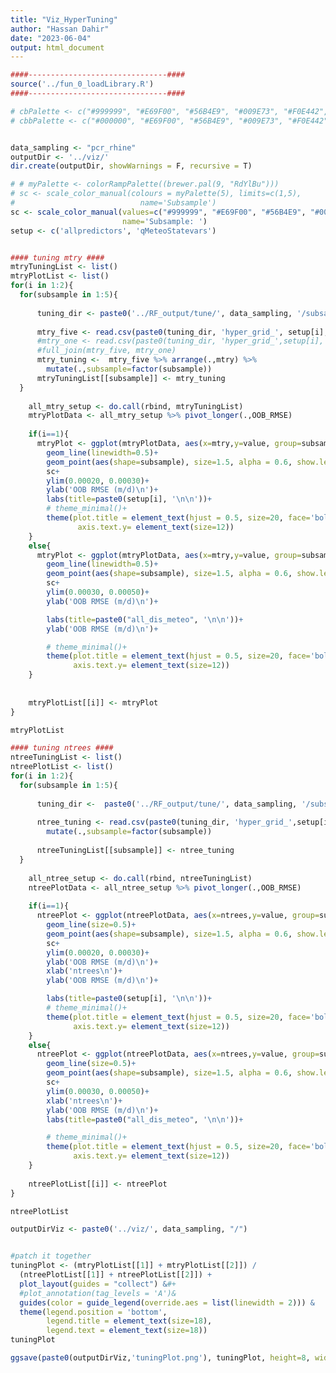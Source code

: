 ```yaml
---
title: "Viz_HyperTuning"
author: "Hassan Dahir"
date: "2023-06-04"
output: html_document
---
```


```r
####-------------------------------####
source('../fun_0_loadLibrary.R')
####-------------------------------####
```





```r
# cbPalette <- c("#999999", "#E69F00", "#56B4E9", "#009E73", "#F0E442", "#0072B2", "#D55E00", "#CC79A7")  #with grey
# cbbPalette <- c("#000000", "#E69F00", "#56B4E9", "#009E73", "#F0E442", "#0072B2", "#D55E00", "#CC79A7") #with black


data_sampling <- "pcr_rhine"
outputDir <- '../viz/'
dir.create(outputDir, showWarnings = F, recursive = T)

# # myPalette <- colorRampPalette((brewer.pal(9, "RdYlBu")))
# sc <- scale_color_manual(colours = myPalette(5), limits=c(1,5), 
#                            name='Subsample')
sc <- scale_color_manual(values=c("#999999", "#E69F00", "#56B4E9", "#009E73", "#CC79A7"), 
                         name='Subsample: ')
setup <- c('allpredictors', 'qMeteoStatevars')



```


```r
#### tuning mtry ####
mtryTuningList <- list()
mtryPlotList <- list()
for(i in 1:2){
  for(subsample in 1:5){
    
      tuning_dir <- paste0('../RF_output/tune/', data_sampling, '/subsample_',subsample,'/')
      
      mtry_five <- read.csv(paste0(tuning_dir, 'hyper_grid_', setup[i],'_mtry.csv'))
      #mtry_one <- read.csv(paste0(tuning_dir, 'hyper_grid_',setup[i],'_mtry_unit.csv'))
      #full_join(mtry_five, mtry_one)
      mtry_tuning <-  mtry_five %>% arrange(.,mtry) %>% 
        mutate(.,subsample=factor(subsample))
      mtryTuningList[[subsample]] <- mtry_tuning
  }
      
    all_mtry_setup <- do.call(rbind, mtryTuningList)  
    mtryPlotData <- all_mtry_setup %>% pivot_longer(.,OOB_RMSE)
    
    if(i==1){    
      mtryPlot <- ggplot(mtryPlotData, aes(x=mtry,y=value, group=subsample, color=subsample))+
        geom_line(linewidth=0.5)+
        geom_point(aes(shape=subsample), size=1.5, alpha = 0.6, show.legend = F) +
        sc+
        ylim(0.00020, 0.00030)+
        ylab('OOB RMSE (m/d)\n')+
        labs(title=paste0(setup[i], '\n\n'))+
        # theme_minimal()+
        theme(plot.title = element_text(hjust = 0.5, size=20, face='bold'),
               axis.text.y= element_text(size=12))
    }
    else{
      mtryPlot <- ggplot(mtryPlotData, aes(x=mtry,y=value, group=subsample, color=subsample))+
        geom_line(linewidth=0.5)+
        geom_point(aes(shape=subsample), size=1.5, alpha = 0.6, show.legend = F) +
        sc+
        ylim(0.00030, 0.00050)+
        ylab('OOB RMSE (m/d)\n')+

        labs(title=paste0("all_dis_meteo", '\n\n'))+
        ylab('OOB RMSE (m/d)\n')+

        # theme_minimal()+
        theme(plot.title = element_text(hjust = 0.5, size=20, face='bold'),
              axis.text.y= element_text(size=12))
    }
    
    
    mtryPlotList[[i]] <- mtryPlot
}
```






```r
mtryPlotList
```


```r
#### tuning ntrees ####
ntreeTuningList <- list()
ntreePlotList <- list()
for(i in 1:2){
  for(subsample in 1:5){
    
      tuning_dir <-  paste0('../RF_output/tune/', data_sampling, '/subsample_',subsample,'/')
      
      ntree_tuning <- read.csv(paste0(tuning_dir, 'hyper_grid_',setup[i],'_ntrees.csv')) %>% 
        mutate(.,subsample=factor(subsample))
      
      ntreeTuningList[[subsample]] <- ntree_tuning
  }
  
    all_ntree_setup <- do.call(rbind, ntreeTuningList)
    ntreePlotData <- all_ntree_setup %>% pivot_longer(.,OOB_RMSE)
    
    if(i==1){    
      ntreePlot <- ggplot(ntreePlotData, aes(x=ntrees,y=value, group=subsample, color=subsample))+
        geom_line(size=0.5)+
        geom_point(aes(shape=subsample), size=1.5, alpha = 0.6, show.legend = F) +
        sc+
        ylim(0.00020, 0.00030)+
        ylab('OOB RMSE (m/d)\n')+
        xlab('ntrees\n')+
        ylab('OOB RMSE (m/d)\n')+

        labs(title=paste0(setup[i], '\n\n'))+
        # theme_minimal()+
        theme(plot.title = element_text(hjust = 0.5, size=20, face='bold'),              
              axis.text.y= element_text(size=12))
    }
    else{
      ntreePlot <- ggplot(ntreePlotData, aes(x=ntrees,y=value, group=subsample, color=subsample))+
        geom_line(size=0.5)+
        geom_point(aes(shape=subsample), size=1.5, alpha = 0.6, show.legend = F) +
        sc+
        ylim(0.00030, 0.00050)+
        xlab('ntrees\n')+
        ylab('OOB RMSE (m/d)\n')+
        labs(title=paste0("all_dis_meteo", '\n\n'))+

        # theme_minimal()+
        theme(plot.title = element_text(hjust = 0.5, size=20, face='bold'),              
              axis.text.y= element_text(size=12))
    }
    
    ntreePlotList[[i]] <- ntreePlot
}

```


```r
ntreePlotList
```



```r

outputDirViz <- paste0('../viz/', data_sampling, "/")


#patch it together
tuningPlot <- (mtryPlotList[[1]] + mtryPlotList[[2]]) / 
  (ntreePlotList[[1]] + ntreePlotList[[2]]) +
  plot_layout(guides = "collect") &#+
  #plot_annotation(tag_levels = 'A')&
  guides(color = guide_legend(override.aes = list(linewidth = 2))) &
  theme(legend.position = 'bottom',
        legend.title = element_text(size=18),
        legend.text = element_text(size=18))
tuningPlot

ggsave(paste0(outputDirViz,'tuningPlot.png'), tuningPlot, height=8, width=10, units='in', dpi=600)
```

